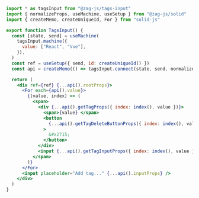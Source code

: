 ```jsx
import * as tagsInput from "@zag-js/tags-input"
import { normalizeProps, useMachine, useSetup } from "@zag-js/solid"
import { createMemo, createUniqueId, For } from "solid-js"

export function TagsInput() {
  const [state, send] = useMachine(
    tagsInput.machine({
      value: ["React", "Vue"],
    }),
  )
  const ref = useSetup({ send, id: createUniqueId() })
  const api = createMemo(() => tagsInput.connect(state, send, normalizeProps))

  return (
    <div ref={ref} {...api().rootProps}>
      <For each={api().value}>
        {(value, index) => (
          <span>
            <div {...api().getTagProps({ index: index(), value })}>
              <span>{value} </span>
              <button
                {...api().getTagDeleteButtonProps({ index: index(), value })}
              >
                &#x2715;
              </button>
            </div>
            <input {...api().getTagInputProps({ index: index(), value })} />
          </span>
        )}
      </For>
      <input placeholder="Add tag..." {...api().inputProps} />
    </div>
  )
}
```
